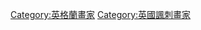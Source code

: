 {{commonscat|Caricaturists from England}}

[[Category:英格蘭畫家|Category:英格蘭畫家]]
[[Category:英國諷刺畫家|Category:英國諷刺畫家]]